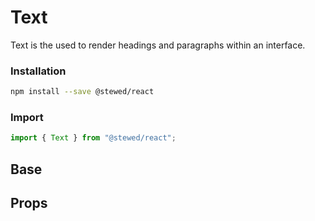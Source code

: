 
# Text

Text is the used to render headings and paragraphs within an interface.

### Installation

```bash
npm install --save @stewed/react
```

### Import

```js
import { Text } from "@stewed/react";
```

<Meta of={TypographyStories} />

## Base

<Canvas of={TypographyStories.Base} />

## Props

<ArgTypes of={TypographyStories} />

